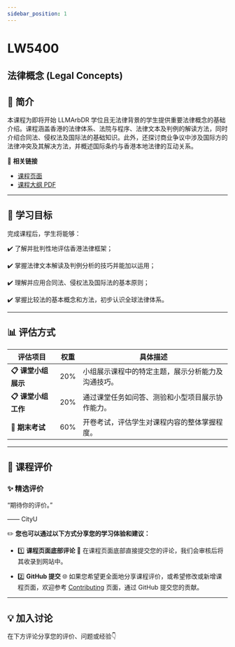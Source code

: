 ```yaml
---
sidebar_position: 1
---
```


# LW5400
## 法律概念 (Legal Concepts)

## **📘 简介**
本课程为即将开始 LLMArbDR 学位且无法律背景的学生提供重要法律概念的基础介绍。课程涵盖香港的法律体系、法院与程序、法律文本及判例的解读方法，同时介绍合同法、侵权法及国际法的基础知识。此外，还探讨商业争议中涉及国际方的法律冲突及其解决方法，并概述国际条约与香港本地法律的互动关系。

🔗 **相关链接**
- [课程页面](https://www.cityu.edu.hk/catalogue/pg/202425/course/LW5400.htm)
- [课程大纲 PDF](https://www.cityu.edu.hk/catalogue/pg/202425/course/LW5400.pdf)

---

## **🎯 学习目标**

完成课程后，学生将能够：

✔️ 了解并批判性地评估香港法律框架；

✔️ 掌握法律文本解读及判例分析的技巧并能加以运用；

✔️ 理解并应用合同法、侵权法及国际法的基本原则；

✔️ 掌握比较法的基本概念和方法，初步认识全球法律体系。

---

## **📊 评估方式**

| **评估项目**         | **权重** | **具体描述**                                                                                       |
|---------------------|---------|---------------------------------------------------------------------------------------------------|
| **📋 课堂小组展示**   | 20%     | 小组展示课程中的特定主题，展示分析能力及沟通技巧。                                                      |
| **📋 课堂小组工作**   | 20%     | 通过课堂任务如问答、测验和小型项目展示协作能力。                                                         |
| **📂 期末考试**       | 60%     | 开卷考试，评估学生对课程内容的整体掌握程度。                                                              |

---

## **💬 课程评价**

### ✨ **精选评价**
<div className={commentStyles.commentBox}>
    <p className={commentStyles.commentText}>
        “期待你的评价。”
    </p>
    <p className={commentStyles.commentAuthor}>—— CityU</p>
</div>

✏️ **您也可以通过以下方式分享您的学习体验和建议：**

- 1️⃣ **课程页面底部评论**
💬 在课程页面底部直接提交您的评论，我们会审核后将其收录到网站中。

- 2️⃣ **GitHub 提交**
🌐 如果您希望更全面地分享课程评价，或希望修改或新增课程页面，欢迎参考 [Contributing](https://penjc.github.io/cityU-navigator/contributing) 页面，通过 GitHub 提交您的贡献。

---

## **💡 加入讨论**

在下方评论分享您的评价、问题或经验👇
<Utterances />
